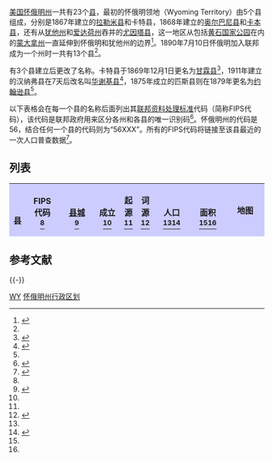 {{noteTA
|G1=USState
}}
<div style="float: right; margin-left: 5px;">
{{Image label begin|image=Wyoming Locator Map.PNG|width={{{width|300}}}|float={{{float|none}}}}}
{{Image label small|x=218|y=191|scale={{{width|300}}}/300|text=[[奥尔巴尼县_(怀俄明州)|奥尔巴尼]]}}
{{Image label small|x=119|y=39|scale={{{width|300}}}/300|text=[[比格霍恩县_(怀俄明州)|比格霍恩]]}}
{{Image label small|x=222|y=50|scale={{{width|300}}}/300|text=[[坎贝尔县_(怀俄明州)|坎贝尔]]}}
{{Image label small|x=170|y=188|scale={{{width|300}}}/300|text=[[卡本县_(怀俄明州)|卡本]]}}
{{Image label small|x=218|y=118|scale={{{width|300}}}/300|text=[[康弗斯县_(怀俄明州)|康弗斯]]}}
{{Image label small|x=264|y=31|scale={{{width|300}}}/300|text=[[克鲁克县_(怀俄明州)|克鲁克]]}}
{{Image label small|x=100|y=123|scale={{{width|300}}}/300|text=[[弗里蒙特县_(怀俄明州)|弗里蒙特]]}}
{{Image label small|x=278|y=169|scale={{{width|300}}}/300|text=[[戈申县_(怀俄明州)|戈申]]}}
{{Image label small|x=100|y=80|scale={{{width|300}}}/300|text=[[温泉县_(怀俄明州)|温泉]]}}
{{Image label small|x=175|y=62|scale={{{width|300}}}/300|text=[[约翰逊县_(怀俄明州)|约翰逊]]}}
{{Image label small|x=257|y=213|scale={{{width|300}}}/300|text=[[拉勒米县|拉勒米]]}}
{{Image label small|x=15|y=178|scale={{{width|300}}}/300|text=[[林肯县_(怀俄明州)|林肯]]}}
{{Image label small|x=168|y=121|scale={{{width|300}}}/300|text=[[纳特罗纳县_(怀俄明州)|纳特罗纳]]}}
{{Image label small|x=271|y=115|scale={{{width|300}}}/300|text=[[奈厄布拉勒县_(怀俄明州)|奈厄布拉勒]]}}
{{Image label small|x=68|y=38|scale={{{width|300}}}/300|text=[[帕克县_(怀俄明州)|帕克]]}}
{{Image label small|x=254|y=167|scale={{{width|300}}}/300|text=[[普拉特县_(怀俄明州)|普拉特]]}}
{{Image label small|x=165|y=19|scale={{{width|300}}}/300|text=[[谢里登县_(怀俄明州)|谢里登]]}}
{{Image label small|x=40|y=138|scale={{{width|300}}}/300|text=[[萨布莱特县_(怀俄明州)|萨布莱特]]}}
{{Image label small|x=70|y=194|scale={{{width|300}}}/300|text=[[甘霖县|甘霖县]]}}
{{Image label small|x=18|y=69|scale={{{width|300}}}/300|text=[[提顿县_(怀俄明州)|提顿]]}}
{{Image label small|x=20|y=214|scale={{{width|300}}}/300|text=[[尤因塔县_(怀俄明州)|尤因塔]]}}
{{Image label small|x=123|y=62|scale={{{width|300}}}/300|text=[[华谢基县|华谢基]]}}
{{Image label small|x=261|y=72|scale={{{width|300}}}/300|text=[[韦斯顿县_(怀俄明州)|韦斯顿]]}}
{{Image label end}}
</div>

[[美国|美国]][[怀俄明州|怀俄明州]]一共有23个[[县_(美国)|县]]，最初的怀俄明领地（Wyoming Territory）由5个县组成，分别是1867年建立的[[拉勒米县|拉勒米县]]和卡特县，1868年建立的[[奥尔巴尼县_(怀俄明州)|奥尔巴尼县]]和[[卡本县_(怀俄明州)|卡本县]]，还有从[[犹他州|犹他州]]和[[爱达荷州|爱达荷州]]吞并的[[尤因塔县_(怀俄明州)|尤因塔县]]，这一地区从包括[[黄石国家公园|黄石国家公园]]在内的[[蒙大拿州|蒙大拿州]]一直延伸到怀俄明和犹他州的边界<ref name="wyofacts">{{Cite web |title=General Facts About Wyoming |url=http://wyoming.gov/general/history.asp |accessdate=2008-05-13 |work=State of Wyoming |archiveurl=https://web.archive.org/web/20080513192226/http://wyoming.gov/general/history.asp |archivedate=2008-05-13 |deadurl=yes}}</ref>。1890年7月10日怀俄明加入联邦成为一个州时一共有13个县<ref name="wyofacts" />。

有3个县建立后更改了名称。卡特县于1869年12月1日更名为[[甘霖县|甘霖县]]<ref>{{Cite web |title=CARTER COUNTY RECORDS |url=http://wyoarchives.state.wy.us/databases/county/carter/carter.htm |accessdate=2007-07-20 |work=Wyoming State Archives |archiveurl=https://web.archive.org/web/20080503190151/http://wyoarchives.state.wy.us/databases/county/carter/carter.htm |archivedate=2008-05-03 |deadurl=yes}}</ref>，1911年建立的汉纳弗县在7天后改名叫[[华谢基县|华谢基县]]<ref name="rootsweb">{{Cite web |title=Wyoming Counties |url=http://www.rootsweb.ancestry.com/~wyoming/mn-counties.htm |accessdate=2013-11-18 |work=American Local History Network |publisher=RootsWeb.com |archiveurl=https://web.archive.org/web/20130528153148/http://www.rootsweb.ancestry.com/~wyoming/mn-counties.htm |archivedate=2013-05-28 |deadurl=no}}</ref>，1875年成立的匹斯县则在1879年更名为[[约翰逊县_(怀俄明州)|约翰逊县]]<ref name="rootsweb" />。

以下表格会在每一个县的名称后面列出其[[联邦资料处理标准|联邦资料处理标准]]代码（简称FIPS代码），该代码是联邦政府用来区分各州和各县的唯一识别码<ref>{{Cite web |title=FIPS Publish 6-4 |url=http://www.itl.nist.gov/fipspubs/fip6-4.htm |accessdate=2013-11-18 |publisher=National Institute of Standards and Technology |archiveurl=https://web.archive.org/web/20130929074056/http://www.itl.nist.gov/fipspubs/fip6-4.htm |archivedate=2013年9月29日 |deadurl=yes}}</ref>。怀俄明州的代码是56，结合任何一个县的代码则为“56XXX”。所有的FIPS代码将链接至该县最近的一次人口普查数据<ref name="epa">{{Cite web |title=EPA County FIPS Code Listing |url=http://www.epa.gov/enviro/html/codes/wy.html |accessdate=2013-11-18 |work=US Environmental Protection Agency |archiveurl=https://web.archive.org/web/20130730055653/http://www.epa.gov/enviro/html/codes/wy.html |archivedate=2013-07-30 |deadurl=yes}}</ref>。
{{clear}}

==列表==
{| class="wikitable sortable" cellpadding="1"  style="margin:auto; border:#88a; background:#f7f8ff; padding:5px; font-size:95%; text-align:center;"
|- style="background:#ccf;"
! style="vertical-align:bottom; background:#ccf;"|县<br/>
! style="vertical-align:bottom; width:65px; background:#ccf;"|FIPS代码<br/><ref name="epa" />
! style="vertical-align:bottom; width:90px; background:#ccf;"| [[县城|县城]]<br/><ref name="NACO">{{Cite web |title=NACo - Find a county |url=http://www.naco.org/Template.cfm?Section=Find_a_County&Template=/cffiles/counties/state.cfm&state.cfm&statecode=WY |accessdate=2009-09-08 |publisher=National Association of Counties |archiveurl=https://web.archive.org/web/20090802221222/http://www.naco.org/Template.cfm?Section=Find_a_County&Template=%2Fcffiles%2Fcounties%2Fstate.cfm&state.cfm&statecode=WY |archivedate=2009-08-02 |deadurl=yes}}</ref>
! style="vertical-align:bottom; width:50px; background:#ccf;"| 成立<br/><ref name="wyofacts" />
! style="vertical-align:bottom; background:#ccf;"|起源<br/><ref name="wyofacts" />
! style="vertical-align:bottom; background:#ccf;"| 词源<br/><ref>{{Cite web |title=Name Derivations of Wyoming Counties |url=http://gowyld.net/wyoming/counties.html |accessdate=2013-11-18 |work=Wyoming State Library |archiveurl=https://web.archive.org/web/20130825095735/http://gowyld.net/wyoming/counties.html |archivedate=2013-08-25 |deadurl=yes}}</ref>
! style="vertical-align:bottom; width:75px; background:#ccf;"| 人口<br/><ref name="NACO" /><ref name="cen">{{Cite web |title=Wyoming QuickFacts |url=http://quickfacts.census.gov/qfd/maps/wyoming_map.html |accessdate=2013-11-18 |work=U.S. Census Bureau |archiveurl=https://web.archive.org/web/20131021133919/http://quickfacts.census.gov/qfd/maps/wyoming_map.html |archivedate=2013-10-21 |deadurl=yes}}</ref>
! style="vertical-align:bottom; width:75px; background:#ccf;"|面积<br/><ref name="NACO" /><ref name="cen" />
! style="vertical-align:bottom; width:102px; background:#ccf;" class="unsortable"|地图<br/> 
{{Countyrow|N=56|Num=001|Name=奥尔巴尼县|Seat=拉勒米|Data2=1868|Data3=最初的五个县之一|Data4=早期定居者将这里喻为[[纽约州|纽约州]]首府[[奥尔巴尼|奥尔巴尼]]|Population= 32014 | Area=11070平方公里 | Size=100px |Map=Map_of_Wyoming_highlighting_Albany_County.svg}}
{{Countyrow|N=56|Num=003|Name=比格霍恩县|Seat=贝森|Data2=1896|Data3=谢里敦县、约翰逊县和弗里蒙特县的一部分|Data4=延伸至该州北部的同名[[山脉|山脉]]|Population= 11461 | Area= 8125平方公里 | Size=100px |Map=Map_of_Wyoming_highlighting_Big_Horn_County.svg}}
{{Countyrow|N=56|Num=005|Name=坎贝尔县|Seat=吉列|Data2=1911|Data3=韦斯顿县和克鲁克县的一部分 |Data4=约翰·艾伦·坎贝尔（John Allen Campbell），怀俄明领地首任州长|Population= 33698 | Area= 12424平方公里 |Size=100px |Map=Map_of_Wyoming_highlighting_Campbell_County.svg}}
{{Countyrow|N=56|Num=007|Name=卡本县|Seat=罗林斯|Data2=1868|Data3=最初的五个县之一|Data4=该县有大量煤层（县名直译为碳的意思）|Population= 15639 | Area= 20453平方公里 |Size=100px |Map=Map_of_Wyoming_highlighting_Carbon_County.svg}}
{{Countyrow|N=56|Num=009|Name=康弗斯县|Seat=道格拉斯|Data2=1888|Data3=奥尔巴尼县拉勒比县的一部分|Data4=A·R·康弗斯（A.R. Converse），[[夏延_(怀俄明州)|夏延]][[银行家|银行家]]和牧场主|Population= 12052 | Area= 11020平方公里 |Size=100px |Map=Map_of_Wyoming_highlighting_Converse_County.svg}}
{{Countyrow|N=56|Num=011|Name=克鲁克县|Seat=圣丹斯|Data2=1875|Data3=拉勒比县和奥尔巴尼县的一部分|Data4=打过[[美国内战|美国内战]]和[[北美印第安战争|北美印第安战争]]的乔治·克鲁克（George Crook）将军|Population= 5887 | Area=7405平方公里|Size=100px|Map=Map_of_Wyoming_highlighting_Crook_County.svg}}
{{Countyrow|N=56|Num=013|Name=弗里蒙特县|Seat=兰德|Data2=1884|Data3=甘霖县的一部分|Data4=[[約翰·C·弗里蒙特|約翰·C·弗里蒙特]]，[[加利福尼亚州|加利福尼亚州]][[联邦参议员|联邦参议员]]，首位反对[[奴隶制|奴隶制]]的主要政党[[美国总统|美国总统]]候选人|Population= 35804 | Area=23784平方公里|Size=100px |Map=Map_of_Wyoming_highlighting_Fremont_County.svg}}
{{Countyrow|N=56|Num=015|Name=戈申县|Seat=托林顿|Data2=1911|Data3=拉勒米县的一部分|Data4=《[[圣经|圣经]]》中描述的同名乐土|Population= 12538 | Area=5763平方公里|Size=100px|Map=Map_of_Wyoming_highlighting_Goshen_County.svg}}
{{Countyrow|N=56|Num=017|Name=温泉县|Seat=瑟莫波利斯|Data2=1911|Data3=弗里蒙特县、比格霍恩县和帕克县的一部分|Data4=瑟莫波利斯的温泉|Population= 4882 | Area=5190平方公里 |Size=100px|Map=Map_of_Wyoming_highlighting_Hot_Springs_County.svg}}
{{Countyrow|N=56|Num=019|Name=约翰逊县|Seat=水牛|Data2=1875|Data3=卡本县和温泉县的一部分|Data4=来自夏延的律师E·P·约翰逊（E.P. Johnson）|Population= 7075 | Area= 10790平方公里 |Size=100px|Map=Map_of_Wyoming_highlighting_Johnson_County.svg}}
{{Countyrow|N=56|Num=021|Name=拉勒米县|Seat=夏延|Data2=1867|Data3=最初的五个县之一|Data4=雅克·拉勒米（Jacques La Ramee）[[法裔加拿大人|法裔加拿大]][[皮草贸易|毛皮捕手]] |Population= 81607 | Area= 6957平方公里 |Size=100px|Map=Map_of_Wyoming_highlighting_Laramie_County.svg}}
{{Countyrow|N=56|Num=023|Name=林肯县|Seat=凯默勒|Data2=1911|Data3=尤因塔县的一部分|Data4=美国总统[[亚伯拉罕·林肯|亚伯拉罕·林肯]]|Population= 14573 | Area= 10539平方公里 |Size=100px|Map=Map_of_Wyoming_highlighting_Lincoln_County.svg}}
{{Countyrow|N=56|Num=025|Name=纳特罗纳县|Seat=卡斯珀|Data2=1888|Data3=卡本县的一部分|Data4=县内发现的泡碱（natron）的[[西班牙语|西班牙语]]发音|Population= 66533 | Area= 13831平方公里 |Size=100px|Map=Map_of_Wyoming_highlighting_Natrona_County.svg}}
{{Countyrow|N=56|Num=027|Name=奈厄布拉勒县|Seat=拉斯克|Data2=1911|Data3=康弗斯县的一部分|Data4=[[奈厄布拉勒河|同名河流]] |Population= 2407 | Area= 6801平方公里 |Size=100px |Map=Map_of_Wyoming_highlighting_Niobrara_County.svg}}
{{Countyrow|N=56|Num=029|Name=帕克县|Seat=科迪|Data2=1909|Data3=比格霍恩县的一部分|Data4=该县境内大部分地区属[[黄石国家公园|黄石国家公园]]范围，县名直译为“公园”|Population= 25786 | Area= 17982平方公里 |Size=100px |Map=Map_of_Wyoming_highlighting_Park_County.svg}}
{{Countyrow|N=56|Num=031|Name=普拉特县|Seat=惠特兰|Data2=1911|Data3=拉勒米县的一部分|Data4=[[北普拉特河|北普拉特河]]|Population= 8807 | Area= 5400平方公里|Size=100px|Map=Map_of_Wyoming_highlighting_Platte_County.svg}}
{{Countyrow|N=56|Num=033|Name=谢里登县|Seat=谢里登|Data2=1888|Data3=约翰逊县的一部分|Data4=美国内战将军[[菲利普·谢里登|菲利普·谢里登]]|Population= 26560 | Area= 6535平方公里|Size=100px|Map=Map_of_Wyoming_highlighting_Sheridan_County.svg}}
{{Countyrow|N=56|Num=035|Name=萨布莱特县|Seat=派恩|Data2=1921|Data3=弗里蒙特县和林肯县的一部分|Data4=威谦·萨布莱特（William Sublette），开拓者和毛皮捕手|Population= 5920 | Area= 12644平方公里|Size=100px|Map=Map_of_Wyoming_highlighting_Sublette_County.svg}}
{{Countyrow|N=56|Num=037|Name=甘霖县|Seat=绿河|Data2=1867|Data3=最初的五个县之一|Data4=[[甘霖河_(怀俄明州)|同名河流]] |Population= 37613 | Area= 27003平方公里 |Size=100px|Map=Map_of_Wyoming_highlighting_Sweetwater_County.svg}}
{{Countyrow|N=56|Num=039|Name=提顿县|Seat=杰克逊|Data2=1921|Data3=林肯县的一部分|Data4=同名山脉|Population= 18251 | Area= 10381平方公里 |Size=100px|Map=Map_of_Wyoming_highlighting_Teton_County.svg}}
{{Countyrow|N=56|Num=041|Name=尤因塔县|Seat=埃文斯顿|Data2=1869|Data3=最初的五个县之一|Data4=同名山脉，山脉名来自美洲原住民|Population= 19742 | Area= 5392平方公里|Size=100px|Map=Map_of_Wyoming_highlighting_Uinta_County.svg}}
{{Countyrow|N=56|Num=043|Name=华谢基县|Seat=沃兰|Data2=1911|Data3=比格霍恩县的一部分|Data4=[[美洲原住民|美洲原住民]]部落同名酋长|Population= 8289 | Area= 5802平方公里 |Size=100px|Map=Map_of_Wyoming_highlighting_Washakie_County.svg}}
{{Countyrow|N=56|Num=045|Name=韦斯顿县|Seat=纽卡斯尔|Data2=1890|Data3=克鲁克县的一部分|Data4=约翰·韦斯顿（John Weston）给这里带来了第一条[[铁路|铁路]]|Population= 6644 | Area=6211平方公里|Size=100px |Map=Map_of_Wyoming_highlighting_Weston_County.svg}}
|}

== 参考文献 ==
{{Reflist|30em}}

{{-}}
{{美国各州行政区划}}
{{Portal bar|美国|地理}}

{{Featured list}}

[[Category:美國各州行政區劃|WY]]
[[Category:怀俄明州行政区划|]]